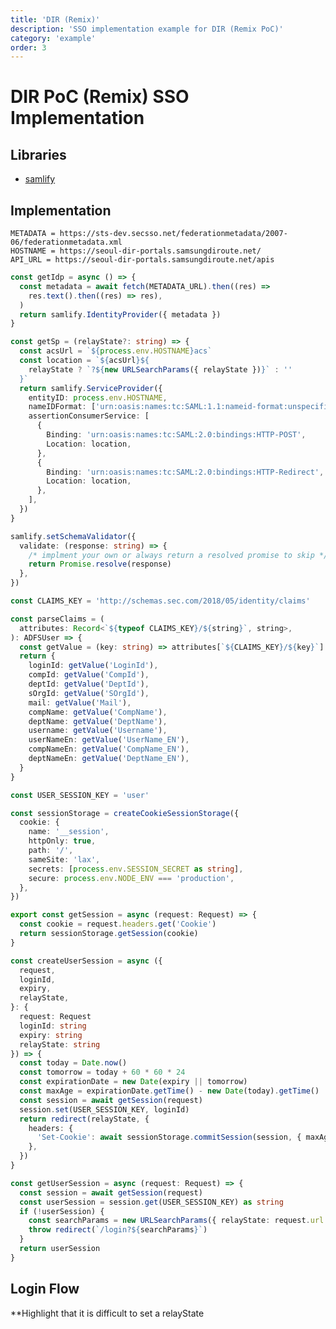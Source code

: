 ```yaml
---
title: 'DIR (Remix)'
description: 'SSO implementation example for DIR (Remix PoC)'
category: 'example'
order: 3
---
```


# DIR PoC (Remix) SSO Implementation

## Libraries

- [samlify](https://www.npmjs.com/package/samlify)

## Implementation

```
METADATA = https://sts-dev.secsso.net/federationmetadata/2007-06/federationmetadata.xml
HOSTNAME = https://seoul-dir-portals.samsungdiroute.net/
API_URL = https://seoul-dir-portals.samsungdiroute.net/apis
```

```ts
const getIdp = async () => {
  const metadata = await fetch(METADATA_URL).then((res) =>
    res.text().then((res) => res),
  )
  return samlify.IdentityProvider({ metadata })
}
```

```ts
const getSp = (relayState?: string) => {
  const acsUrl = `${process.env.HOSTNAME}acs`
  const location = `${acsUrl}${
    relayState ? `?${new URLSearchParams({ relayState })}` : ''
  }`
  return samlify.ServiceProvider({
    entityID: process.env.HOSTNAME,
    nameIDFormat: ['urn:oasis:names:tc:SAML:1.1:nameid-format:unspecified'],
    assertionConsumerService: [
      {
        Binding: 'urn:oasis:names:tc:SAML:2.0:bindings:HTTP-POST',
        Location: location,
      },
      {
        Binding: 'urn:oasis:names:tc:SAML:2.0:bindings:HTTP-Redirect',
        Location: location,
      },
    ],
  })
}
```

```ts
samlify.setSchemaValidator({
  validate: (response: string) => {
    /* implment your own or always return a resolved promise to skip */
    return Promise.resolve(response)
  },
})
```

```ts
const CLAIMS_KEY = 'http://schemas.sec.com/2018/05/identity/claims'

const parseClaims = (
  attributes: Record<`${typeof CLAIMS_KEY}/${string}`, string>,
): ADFSUser => {
  const getValue = (key: string) => attributes[`${CLAIMS_KEY}/${key}`] ?? ''
  return {
    loginId: getValue('LoginId'),
    compId: getValue('CompId'),
    deptId: getValue('DeptId'),
    sOrgId: getValue('SOrgId'),
    mail: getValue('Mail'),
    compName: getValue('CompName'),
    deptName: getValue('DeptName'),
    username: getValue('Username'),
    userNameEn: getValue('UserName_EN'),
    compNameEn: getValue('CompName_EN'),
    deptNameEn: getValue('DeptName_EN'),
  }
}
```

```ts
const USER_SESSION_KEY = 'user'

const sessionStorage = createCookieSessionStorage({
  cookie: {
    name: '__session',
    httpOnly: true,
    path: '/',
    sameSite: 'lax',
    secrets: [process.env.SESSION_SECRET as string],
    secure: process.env.NODE_ENV === 'production',
  },
})

export const getSession = async (request: Request) => {
  const cookie = request.headers.get('Cookie')
  return sessionStorage.getSession(cookie)
}

const createUserSession = async ({
  request,
  loginId,
  expiry,
  relayState,
}: {
  request: Request
  loginId: string
  expiry: string
  relayState: string
}) => {
  const today = Date.now()
  const tomorrow = today + 60 * 60 * 24
  const expirationDate = new Date(expiry || tomorrow)
  const maxAge = expirationDate.getTime() - new Date(today).getTime()
  const session = await getSession(request)
  session.set(USER_SESSION_KEY, loginId)
  return redirect(relayState, {
    headers: {
      'Set-Cookie': await sessionStorage.commitSession(session, { maxAge }),
    },
  })
}

const getUserSession = async (request: Request) => {
  const session = await getSession(request)
  const userSession = session.get(USER_SESSION_KEY) as string
  if (!userSession) {
    const searchParams = new URLSearchParams({ relayState: request.url })
    throw redirect(`/login?${searchParams}`)
  }
  return userSession
}
```

## Login Flow

\*\*Highlight that it is difficult to set a relayState
